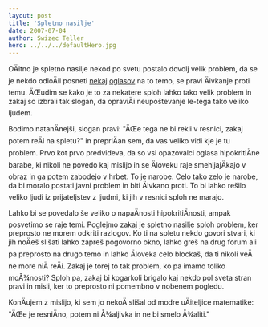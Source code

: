```yaml
---
layout: post
title: 'Spletno nasilje'
date: 2007-07-04
author: Swizec Teller
hero: ../../../defaultHero.jpg
---
```

OÄitno je spletno nasilje nekod po svetu postalo dovolj velik problem, da se je nekdo odloÄil posneti [nekaj](http://www.youtube.com/watch?v=csS_RnOhd-Q) [oglasov](http://www.youtube.com/watch?v=QYaWNYXpBis) na to temo, se pravi Äivkanje proti temu. ÄŒudim se kako je to za nekatere sploh lahko tako velik problem in zakaj so izbrali tak slogan, da opraviÄi neupoštevanje le-tega tako veliko ljudem.

Bodimo natanÄnejši, slogan pravi: "ÄŒe tega ne bi rekli v resnici, zakaj potem reÄi na spletu?" in prepriÄan sem, da vas veliko vidi kje je tu problem. Prvo kot prvo predvideva, da so vsi opazovalci oglasa hipokritiÄne barabe, ki nikoli ne povedo kaj mislijo in se Äloveku raje smehljajÄkajo v obraz in ga potem zabodejo v hrbet. To je narobe. Celo tako zelo je narobe, da bi moralo postati javni problem in biti Äivkano proti. To bi lahko rešilo veliko ljudi iz prijateljstev z ljudmi, ki jih v resnici sploh ne marajo.

Lahko bi se povedalo še veliko o napaÄnosti hipokritiÄnosti, ampak posvetimo se raje temi. Poglejmo zakaj je spletno nasilje sploh problem, ker preprosto ne morem odkriti razlogov. Ko ti na spletu nekdo govori stvari, ki jih noÄeš slišati lahko zapreš pogovorno okno, lahko greš na drug forum ali pa preprosto na drugo temo in lahko Äloveka celo blockaš, da ti nikoli veÄ ne more niÄ reÄi. Zakaj je torej to tak problem, ko pa imamo toliko moÅ¾nosti? Sploh pa, zakaj bi kogarkoli brigalo kaj nekdo pol sveta stran pravi in misli, ker to preprosto ni pomembno v nobenem pogledu.

KonÄujem z mislijo, ki sem jo nekoÄ slišal od modre uÄiteljice matematike: "ÄŒe je resniÄno, potem ni Å¾aljivka in ne bi smelo Å¾aliti."